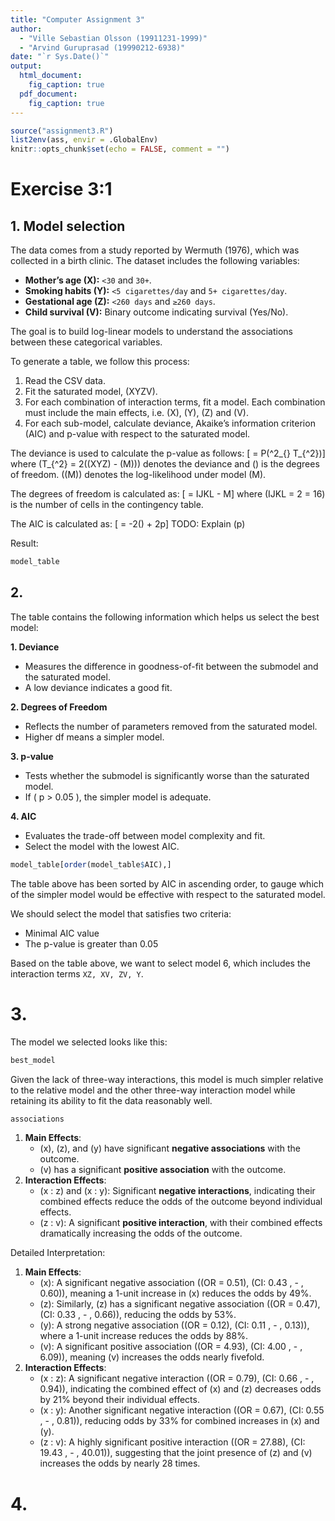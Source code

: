 ```yaml
---
title: "Computer Assignment 3"
author:
  - "Ville Sebastian Olsson (19911231-1999)"
  - "Arvind Guruprasad (19990212-6938)"
date: "`r Sys.Date()`"
output:
  html_document:
    fig_caption: true
  pdf_document:
    fig_caption: true
---
```


```r
source("assignment3.R")
list2env(ass, envir = .GlobalEnv)
knitr::opts_chunk$set(echo = FALSE, comment = "")
```

# Exercise 3:1

## 1. Model selection

The data comes from a study reported by Wermuth (1976), which was collected in a birth clinic. The dataset includes the following variables:

- **Mother's age (X):** `<30` and `30+`.
- **Smoking habits (Y):** `<5 cigarettes/day` and `5+ cigarettes/day`.
- **Gestational age (Z):** `<260 days` and `≥260 days`.
- **Child survival (V):** Binary outcome indicating survival (Yes/No).

The goal is to build log-linear models to understand the associations between these categorical variables.

To generate a table, we follow this process:

1. Read the CSV data.
2. Fit the saturated model, \(XYZV\).
3. For each combination of interaction terms, fit a model. Each combination must include the main effects, i.e. \(X\), \(Y\), \(Z\) and \(V\).
4. For each sub-model, calculate deviance, Akaike's information criterion (AIC) and p-value with respect to the saturated model.

The deviance is used to calculate the p-value as follows:
\[\text{p-value} = P(\chi^2_{\text{df}} \geq T_{\chi^2})\]
where \(T_{\chi^2} = 2(\ell(XYZ) - \ell(M))\) denotes the deviance and \(\text{df}\)
is the degrees of freedom. \(\ell(M)\) denotes the log-likelihood under model \(M\).

The degrees of freedom is calculated as:
\[\text{df} = IJKL - \text{number of parameters of }M\]
where \(IJKL = 2\cdot2\cdot2\cdot2 = 16\) is the number of cells in the contingency table.

The AIC is calculated as:
\[\text{AIC} = -2\ell(\hat\theta) + 2p\]
TODO: Explain \(p\)

Result:
```r
model_table
```


## 2.

The table contains the following information which helps us
select the best model:

**1. Deviance**

- Measures the difference in goodness-of-fit between the submodel and the saturated model.
- A low deviance indicates a good fit.

**2. Degrees of Freedom**

- Reflects the number of parameters removed from the saturated model.
- Higher df means a simpler model.

**3. p-value**

- Tests whether the submodel is significantly worse than the saturated model.
- If \( p > 0.05 \), the simpler model is adequate.

**4. AIC**

- Evaluates the trade-off between model complexity and fit.
- Select the model with the lowest AIC.

```r
model_table[order(model_table$AIC),]
```

The table above has been sorted by AIC in ascending order,
to gauge which of the simpler model would be effective with
respect to the saturated model.

We should select the model that satisfies two criteria:

* Minimal AIC value
* The p-value is greater than 0.05

Based on the table above, we want to select model 6,
which includes the interaction terms `XZ, XV, ZV, Y`.

# 3.

The model we selected looks like this:

```r
best_model
```

Given the lack of three-way interactions, this model
is much simpler relative to the relative model and the
other three-way interaction model while retaining
its ability to fit the data reasonably well.

```r
associations
```


1. **Main Effects**:
   - \(x\), \(z\), and \(y\) have significant **negative associations** with the outcome.
   - \(v\) has a significant **positive association** with the outcome.

2. **Interaction Effects**:
   - \(x : z\) and \(x : y\): Significant **negative interactions**, indicating their combined effects reduce the odds of the outcome beyond individual effects.
   - \(z : v\): A significant **positive interaction**, with their combined effects dramatically increasing the odds of the outcome.

Detailed Interpretation:

1. **Main Effects**:
   - \(x\): A significant negative association (\(OR = 0.51\), \(CI: 0.43 \, - \, 0.60\)), meaning a 1-unit increase in \(x\) reduces the odds by 49%.
   - \(z\): Similarly, \(z\) has a significant negative association (\(OR = 0.47\), \(CI: 0.33 \, - \, 0.66\)), reducing the odds by 53%.
   - \(y\): A strong negative association (\(OR = 0.12\), \(CI: 0.11 \, - \, 0.13\)), where a 1-unit increase reduces the odds by 88%.
   - \(v\): A significant positive association (\(OR = 4.93\), \(CI: 4.00 \, - \, 6.09\)), meaning \(v\) increases the odds nearly fivefold.

2. **Interaction Effects**:
   - \(x : z\): A significant negative interaction (\(OR = 0.79\), \(CI: 0.66 \, - \, 0.94\)), indicating the combined effect of \(x\) and \(z\) decreases odds by 21% beyond their individual effects.
   - \(x : y\): Another significant negative interaction (\(OR = 0.67\), \(CI: 0.55 \, - \, 0.81\)), reducing odds by 33% for combined increases in \(x\) and \(y\).
   - \(z : v\): A highly significant positive interaction (\(OR = 27.88\), \(CI: 19.43 \, - \, 40.01\)), suggesting that the joint presence of \(z\) and \(v\) increases the odds by nearly 28 times.

# 4.
